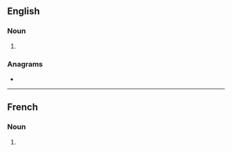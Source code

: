 ==English==

===Noun===
{{head|en|noun form}}

# {{plural of|en|grange}}

===Anagrams===
* {{anagrams|en|a=aeggnrs|Gagners|Gangers|gangers|naggers|snagger}}

----

==French==

===Noun===
{{head|fr|noun plural form|g=f}}

# {{plural of|fr|grange}}